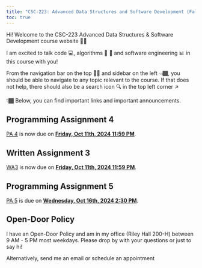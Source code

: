 ```yaml
---
title: "CSC-223: Advanced Data Structures and Software Development (Fall 2024)"
toc: true
---
```


Hi! Welcome to the CSC-223 Advanced Data Structures & Software Development course website 👋🏾

I am excited to talk code 💻, algorithms 🔄 🔀 and software engineering 📊 in this course with you!

From the navigation bar on the top ☝🏾 and sidebar on the left 👈🏾, you should be able to navigate to any topic relevant to the course. If that does not help, there should also be a search icon 🔍 in the top left corner ↗️

👇🏾 Below, you can find important links and important announcements.


<!-- ::: {.callout-caution}
# Exam 1 
The first exam is on **Wednesday, October 2nd** from 2:30 - 4:30 PM in the lab. 

Please make sure to bring your laptop and charger. 
::: -->

::: {.callout-caution}
# Programming Assignment 4
[PA 4](https://classroom.github.com/a/HaJCh0Jz) is now due on <b><u>Friday, Oct 11th, 2024 11:59 PM</b></u>.
:::


::: {.callout-caution}
# Written Assignment 3
[WA3](https://docs.google.com/document/d/1T_NdCl4588sas--RGvYQWfGr3GK8yVenhq4XtQiXes0/edit?usp=sharing) is now due on <b><u>Friday, Oct 11th, 2024 11:59 PM</b></u>.
:::


::: {.callout-caution}
# Programming Assignment 5
[PA 5](https://classroom.github.com/a/-u7dmMCa) is due on <b><u>Wednesday, Oct 16th, 2024 2:30 PM</b></u>.
:::


::: {.callout-tip}
## Open-Door Policy
I have an Open-Door Policy and am in my office (Riley Hall 200-H) between 9 AM - 5 PM most weekdays. Please drop by with your questions or just to say hi!

Alternatively, send me an email or schedule an appointment
:::

